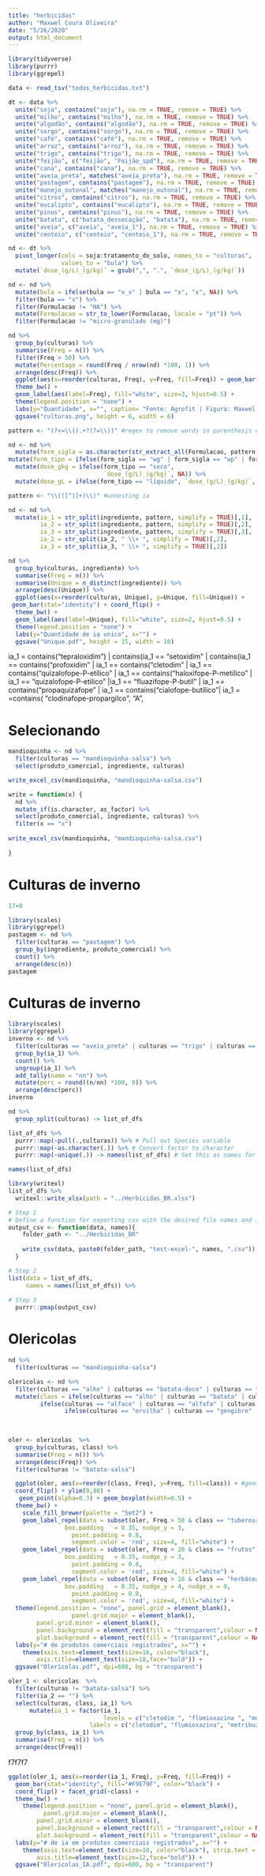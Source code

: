 ```yaml
---
title: "herbicidas"
author: "Maxwel Coura Oliveira"
date: "5/26/2020"
output: html_document
---
```


```r
library(tidyverse)
library(purrr)
library(ggrepel)
```

```r
data <- read_tsv("todos_herbicidas.txt")
```

```r
dt <- data %>% 
  unite("soja", contains("soja"), na.rm = TRUE, remove = TRUE) %>% 
  unite("milho", contains("milho"), na.rm = TRUE, remove = TRUE) %>% 
  unite("algodão", contains("algodão"), na.rm = TRUE, remove = TRUE) %>% 
  unite("sorgo", contains("sorgo"), na.rm = TRUE, remove = TRUE) %>% 
  unite("café", contains("café"), na.rm = TRUE, remove = TRUE) %>% 
  unite("arroz", contains("arroz"), na.rm = TRUE, remove = TRUE) %>% 
  unite("trigo", contains("trigo"), na.rm = TRUE, remove = TRUE) %>% 
  unite("feijão", c("feijão", "Feijão_spd"), na.rm = TRUE, remove = TRUE) %>% 
  unite("cana", contains("cana"), na.rm = TRUE, remove = TRUE) %>%   
  unite("aveia_preta", matches("aveia_preta"), na.rm = TRUE, remove = TRUE) %>%  
  unite("pastagem", contains("pastagem"), na.rm = TRUE, remove = TRUE) %>%  
  unite("manejo_outonal", matches("manejo_outonal"), na.rm = TRUE, remove = TRUE) %>%  
  unite("citros", contains("citros"), na.rm = TRUE, remove = TRUE) %>%  
  unite("eucalipto", contains("eucalipto"), na.rm = TRUE, remove = TRUE) %>% 
  unite("pinus", contains("pinus"), na.rm = TRUE, remove = TRUE) %>% 
  unite("batata", c("batata_dessecação", "batata"), na.rm = TRUE, remove = TRUE) %>% 
  unite("aveia", c("aveia", "aveia_1"), na.rm = TRUE, remove = TRUE) %>%
  unite("centeio", c("centeio", "centeio_1"), na.rm = TRUE, remove = TRUE) %>%  unite("seringueira", contains("seringueira"), na.rm = TRUE, remove = TRUE) 
```






```r
nd <- dt %>% 
  pivot_longer(cols = soja:tratamento_do_solo, names_to = "culturas", 
               values_to = "bula") %>% 
  mutate(`dose_(g/L)_(g/kg)` = gsub(",", ".", `dose_(g/L)_(g/kg)`))
```


```r
nd <- nd %>% 
  mutate(bula = ifelse(bula == "x_x" | bula == "x", "x", NA)) %>% 
  filter(bula == "x") %>% 
  filter(Formulacao != "NA") %>% 
  mutate(Formulacao = str_to_lower(Formulacao, locale = "pt")) %>% 
  filter(Formulacao != "micro-granulado (mg)")
```


```r
nd %>% 
  group_by(culturas) %>% 
  summarise(Freq = n()) %>% 
  filter(Freq > 50) %>% 
  mutate(Percentage = round(Freq / nrow(nd) *100, 1)) %>% 
  arrange(desc(Freq)) %>% 
  ggplot(aes(x=reorder(culturas, Freq), y=Freq, fill=Freq)) + geom_bar(stat="identity") + coord_flip() +
  theme_bw() +
  geom_label(aes(label=Freq), fill="white", size=3, hjust=0.5) +
  theme(legend.position = "none") +
  labs(y="Quantidade", x="", caption= "Fonte: Agrofit | Figura: Maxwel C Oliveira") +
  ggsave("culturas.png", height = 6, width = 6)
```


```r
pattern <- "(?<=\\().+?(?=\\))" #regex to remove words in parenthesis of formulations

nd <- nd %>% 
  mutate(form_sigla = as.character(str_extract_all(Formulacao, pattern))) %>% 
mutate(form_tipo = ifelse(form_sigla == "wg" | form_sigla == "wp" | form_sigla == "sp" | form_sigla == "gr" | form_sigla == "gr", "seco",                                   "líquido")) %>% 
  mutate(dose_gkg = ifelse(form_tipo == "seco", 
                           `dose_(g/L)_(g/kg)`, NA)) %>% 
  mutate(dose_gL = ifelse(form_tipo == "líquido", `dose_(g/L)_(g/kg)`, NA))
```


```r
pattern <- "\\(([^)]+)\\)" #unnesting ia

nd <- nd %>%  
  mutate(ia_1 = str_split(ingrediente, pattern, simplify = TRUE)[,1],
         ia_2 = str_split(ingrediente, pattern, simplify = TRUE)[,2],
         ia_3 = str_split(ingrediente, pattern, simplify = TRUE)[,3],
         ia_2 = str_split(ia_2, " \\+ ", simplify = TRUE)[,2],
         ia_3 = str_split(ia_3, " \\+ ", simplify = TRUE)[,2])
```



```r
nd %>% 
  group_by(culturas, ingrediente) %>% 
  summarise(Freq = n()) %>% 
  summarise(Unique = n_distinct(ingrediente)) %>% 
  arrange(desc(Unique)) %>% 
  ggplot(aes(x=reorder(culturas, Unique), y=Unique, fill=Unique)) + 
 geom_bar(stat="identity") + coord_flip() +
  theme_bw() +
  geom_label(aes(label=Unique), fill="white", size=2, hjust=0.5) +
  theme(legend.position = "none") +
  labs(y="Quantidade de ia unico", x="") +
  ggsave("Unique.pdf", height = 15, width = 10)
```


ia_1 = contains("tepraloxidim") | contains(ia_1 == "setoxidim" | contains(ia_1 == contains("profoxidim" | ia_1 == contains("cletodim" | ia_1 == contains("quizalofope-P-etílico" | ia_1 == contains("haloxifope-P-metílico" | ia_1 == "quizalofope-P-etilico" |ia_1 == "fluazifope-P-butil" | ia_1 == contains("propaquizafope" | ia_1 == contains("cialofope-butílico"| ia_1 = =contains( "clodinafope-propargilco", "A",



# Selecionando 

```r
mandioquinha <- nd %>% 
  filter(culturas == "mandioquinha-salsa") %>% 
  select(produto_comercial, ingrediente, culturas)

write_excel_csv(mandioquinha, "mandioquinha-salsa.csv")
```

```r
write = function(x) {
  nd %>% 
  mutate_if(is.character, as_factor) %>% 
  select(produto_comercial, ingrediente, culturas) %>% 
  filter(x == "x")
  
write_excel_csv(mandioquinha, "mandioquinha-salsa.csv")
  
}

```

# Culturas de inverno

```r
17+8
```


```r
library(scales)
library(ggrepel)
pastagem <- nd %>% 
  filter(culturas == "pastagem") %>% 
  group_by(ingrediente, produto_comercial) %>% 
  count() %>% 
  arrange(desc(n))
pastagem
```




# Culturas de inverno

```r
library(scales)
library(ggrepel)
inverno <- nd %>% 
  filter(culturas == "aveia_preta" | culturas == "trigo" | culturas == "centeio" | culturas == "cevada" | culturas == "triticale" | culturas == "aveia") %>% 
  group_by(ia_1) %>% 
  count() %>% 
  ungroup(ia_1) %>% 
  add_tally(name = "nn") %>% 
  mutate(perc = round((n/nn) *100, 0)) %>% 
  arrange(desc(perc))
inverno
```


```r
nd %>% 
  group_split(culturas) -> list_of_dfs
```

```r
list_of_dfs %>%
  purrr::map(~pull(.,culturas)) %>% # Pull out Species variable
  purrr::map(~as.character(.)) %>% # Convert factor to character
  purrr::map(~unique(.)) -> names(list_of_dfs) # Set this as names for list members

names(list_of_dfs)
```

```r
library(writexl)
list_of_dfs %>%
  writexl::write_xlsx(path = "../Herbicidas_BR.xlsx")
```

```r
# Step 1
# Define a function for exporting csv with the desired file names and into the right path
output_csv <- function(data, names){ 
    folder_path <- "../Herbicidas_BR"
    
    write_csv(data, paste0(folder_path, "test-excel-", names, ".csv"))
  }

# Step 2
list(data = list_of_dfs,
     names = names(list_of_dfs)) %>% 
  
# Step 3
  purrr::pmap(output_csv) 
```

# Olericolas

```r
nd %>% 
  filter(culturas == "mandioquinha-salsa")
```

 
```r
olericolas <- nd %>% 
  filter(culturas == "alho" | culturas == "batata-doce" | culturas == "cebola" | culturas            == "cenoura" | culturas == "batata" | culturas == "batata-salsa" | culturas ==             "batata_yacon" | culturas == "salsa" | culturas == "coentro" | culturas ==                 "gengibre" | culturas == "coentro" | culturas == "inhame" | culturas ==                    "mandioca" | culturas == "melancia" | culturas == "beterraba" | culturas ==                "berinjela" | culturas == "nabo" | culturas == "rabanete" | culturas == "alfafa"           | culturas == "alface" | culturas == "brocolis" | culturas == "couve-flor" |               culturas == "escarola" | culturas == "espinafre" | culturas == "repolho" |                 culturas == "ervilha" | culturas == "jiló" | culturas == "lentilha" | culturas ==           "melão" | culturas == "morango" | culturas == "pimenta" | culturas == "pimentão"           | culturas == "quibo" | culturas == "tomate" | culturas == "mandioquinha-salsa") %>%
  mutate(class = ifelse(culturas == "alho" | culturas == "batata" | culturas == "batata-doce" | culturas == "batata_yacon" | culturas == "beterraba" | culturas == "cebola" | culturas == "cenoura" | culturas == "inhame" | culturas == "mandioquinha-salsa" | culturas == "mandioca" | culturas == "nabo" | culturas == "rabanete", "tuberosas", 
         ifelse(culturas == "alface" | culturas == "alfafa" | culturas == "brocolis" | culturas == "couve-flor" | culturas == "escarola" | culturas == "espinafre" | culturas == "coentro" | culturas == "repolho" | culturas == "salsa", "herbáceas", 
                ifelse(culturas == "ervilha" | culturas == "gengibre" | culturas == "berinjela" | culturas == "jiló" | culturas == "lentilha" | culturas == "melancia" | culturas == "melão" | culturas == "morango" | culturas == "pimenta" | culturas == "pimentão" | culturas == "quiabo" | culturas == "tomate", "frutos", NA))))
  
  
```


```r
oler <- olericolas  %>% 
  group_by(culturas, class) %>% 
  summarise(Freq = n()) %>% 
  arrange(desc(Freq)) %>% 
  filter(culturas != "batata-salsa") 

  ggplot(oler, aes(x=reorder(class, Freq), y=Freq, fill=class)) + #geom_bar(stat="identity") +      
  coord_flip() + ylim(0,80) +
   geom_point(alpha=0.3) + geom_boxplot(width=0.5) +
  theme_bw() + 
    scale_fill_brewer(palette = "Set2") +
    geom_label_repel(data = subset(oler, Freq > 50 & class == "tuberosas"), aes(label=culturas),
                box.padding   = 0.35, nudge_y = 3,
                  point.padding = 0.8,
                  segment.color = 'red', size=4, fill="white") +
    geom_label_repel(data = subset(oler, Freq > 20 & class == "frutos"), aes(label=culturas),
                box.padding   = 0.35, nudge_y = 3,
                  point.padding = 0.8,
                  segment.color = 'red', size=4, fill="white") +
    geom_label_repel(data = subset(oler, Freq > 10 & class == "herbáceas"), aes(label=culturas),
                box.padding   = 0.35, nudge_y = 4, nudge_x = 0,
                  point.padding = 0.8,
                  segment.color = 'red', size=4, fill="white") +
  theme(legend.position = "none", panel.grid = element_blank(),
                  panel.grid.major = element_blank(), 
        panel.grid.minor = element_blank(),
        panel.background = element_rect(fill = "transparent",colour = NA),
        plot.background = element_rect(fill = "transparent",colour = NA)) +
  labs(y="# de produtos comerciais registrados", x="") +
    theme(axis.text=element_text(size=16, color="black"), 
        axis.title=element_text(size=18,face="bold")) +
  ggsave("Olericolas.pdf", dpi=600, bg = "transparent")
```




```r
oler_1 <- olericolas  %>% 
  filter(culturas != "batata-salsa") %>% 
  filter(ia_2 == "") %>% 
  select(culturas, class, ia_1) %>% 
      mutate(ia_1 = factor(ia_1, 
                           levels = c("cletodim ", "flumioxazina ", "metribuzim ", "dicloreto de paraquate ", "Glufosinato - sal de amônio ", "fluazifope-P-butilico ", "linurom ", "clomazona ", "glifosato-sal de potássio ", "pendimetalina ", "trifluralina ", "quizalofope-P-etilico ", "Dibrometo de diquate ", "carfentrazona-etilica ", "Paraquate ", "fenoxaprope-P-etilico ", "Ametrina ", "saflufenacil ", "oxidiazona ", "Metam-sodico ", "isoxaflutol ", "ioxinil ", "piraflufem ", "oxifluorfem ", "metolacloro ", "metamitrona ", "glifosato-sal de amônio ", "glifosato ", "flazasulfurom ", "diurom ", 	"oxadiazona "), 
                       labels = c("cletodim", "flumioxazina", "metribuzim", "dicloreto de paraquate", "glufosinato - sal de amônio", "fluazifope-P-butílico", "linurom", "clomazona", "glifosato-sal de potássio", "pendimetalina", "trifluralina", "quizalofope-P-etilico", "dibrometo de diquate", "carfentrazona-etilica", "paraquate", "fenoxaprope-P-etilico", "ametrina", "saflufenacil", "oxidiazona", "metam-sodico", "isoxaflutol", "ioxinil", "piraflufem", "oxifluorfem", "metolacloro", "metamitrona", "glifosato-sal de amônio", "glifosato", "flazasulfurom", "diurom", "oxadiazona"))) %>% 
  group_by(class, ia_1) %>% 
  summarise(Freq = n()) %>% 
  arrange(desc(Freq))
```
f7f7f7

```r
ggplot(oler_1, aes(x=reorder(ia_1, Freq), y=Freq, fill=Freq)) +
  geom_bar(stat="identity", fill="#F9E79F", color="black") +      
  coord_flip() + facet_grid(~class) +
  theme_bw() +
    theme(legend.position = "none", panel.grid = element_blank(),
          panel.grid.major = element_blank(), 
        panel.grid.minor = element_blank(),
        panel.background = element_rect(fill = "transparent",colour = NA),
        plot.background = element_rect(fill = "transparent",colour = NA)) +
  labs(y="# de ia em produtos comerciais registrados", x="") +
    theme(axis.text=element_text(size=10, color="black"), strip.text = element_text(size=12,face="bold"),
        axis.title=element_text(size=12,face="bold")) +
  ggsave("Olericolas_IA.pdf", dpi=600, bg = "transparent")
```


